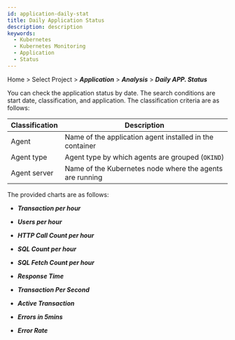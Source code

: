 ```yaml
---
id: application-daily-stat
title: Daily Application Status
description: description
keywords:
  - Kubernetes
  - Kubernetes Monitoring
  - Application
  - Status
---
```


Home > Select Project > **_Application_** > **_Analysis_** > **_Daily APP. Status_**

<ImgLang img='whatap_kubernetes_application_daily_app_stat_1.png' desc='Daily Application Status' />

You can check the application status by date. The search conditions are start date, classification, and application. The classification criteria are as follows:

| Classification          | Description                                                                 |
| ----------------------- | --------------------------------------------------------------------------- |
| Agent                   | Name of the application agent installed in the container                    |
| Agent type              | Agent type by which agents are grouped (`OKIND`)         |
| Agent server            | Name of the Kubernetes node where the agents are running                    |

The provided charts are as follows:

- **_Transaction per hour_**

- **_Users per hour_**

- **_HTTP Call Count per hour_**

- **_SQL Count per hour_**

- **_SQL Fetch Count per hour_**

- **_Response Time_**

- **_Transaction Per Second_**

- **_Active Transaction_**

- **_Errors in 5mins_**

- **_Error Rate_**
